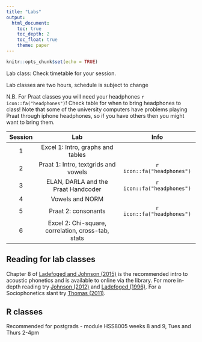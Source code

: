 ```yaml
---
title: "Labs"
output: 
  html_document:
    toc: true
    toc_depth: 2
    toc_float: true
    theme: paper
---
```


<link href="https://fortawesome.github.io/Font-Awesome/assets/font-awesome/css/font-awesome.css" rel="stylesheet">


```r
knitr::opts_chunk$set(echo = TRUE)
```

Lab class: Check timetable for your session.

Lab classes are two hours, schedule is subject to change

N.B. For Praat classes you will need your headphones `r icon::fa("headphones")`!  Check table for when to bring headphones to class!  Note that some of the university computers have problems playing Praat through iphone headphones, so if you have others then you might want to bring them.

| Session |             Lab            |   Info  |
|:----:|:------------------------------:|:-------------------------:|
|   1  |          Excel 1: Intro, graphs and tables          |                       |
|   2  |          Praat 1: Intro, textgrids and vowels              | `r icon::fa("headphones")`   |
|   3  |          ELAN, DARLA and the Praat Handcoder           | `r icon::fa("headphones")` |
|   4  |          Vowels and NORM           |         |
|   5  |          Praat 2: consonants         | `r icon::fa("headphones")` |
|   6  |          Excel 2: Chi-square, correlation, cross-tab, stats      |         |


## Reading for lab classes
Chapter 8 of [Ladefoged and Johnson (2015)](https://libsearch.ncl.ac.uk/primo-explore/fulldisplay?docid=NCL_ALMA51104441400002411&context=L&vid=NEWUI&search_scope=NotPC&tab=default_tab&lang=en_US) is the recommended intro to acoustic phonetics and is available to online via the library.  For more in-depth reading try [Johnson (2012)](https://libsearch.ncl.ac.uk/primo-explore/fulldisplay?docid=NCL_ALMA2162877050002411&context=L&vid=NEWUI&search_scope=NotPC&isFrbr=true&tab=default_tab&lang=en_US) and [Ladefoged (1996)](https://libsearch.ncl.ac.uk/primo-explore/fulldisplay?docid=NCL_ALMA2158870380002411&context=L&vid=NEWUI&search_scope=NotPC&isFrbr=true&tab=default_tab&lang=en_US).  For a Sociophonetics slant try [Thomas (2011)](https://libsearch.ncl.ac.uk/primo-explore/fulldisplay?docid=NCL_ALMA2162924950002411&context=L&vid=NEWUI&search_scope=NotPC&tab=default_tab&lang=en_US).


## R classes
Recommended for postgrads - module HSS8005 weeks 8 and 9, Tues and Thurs 2-4pm


